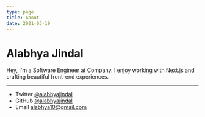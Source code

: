 ```yaml
---
type: page
title: About
date: 2021-03-19
---
```


# Alabhya Jindal

Hey, I'm a Software Engineer at Company. I enjoy working with Next.js and crafting beautiful front-end experiences.

---

- Twitter [@alabhyajindal](https://twitter.com/alabhyajindal)
- GitHub [@alabhyajindal](https://github.com/alabhyajindal)
- Email alabhya10@gmail.com
